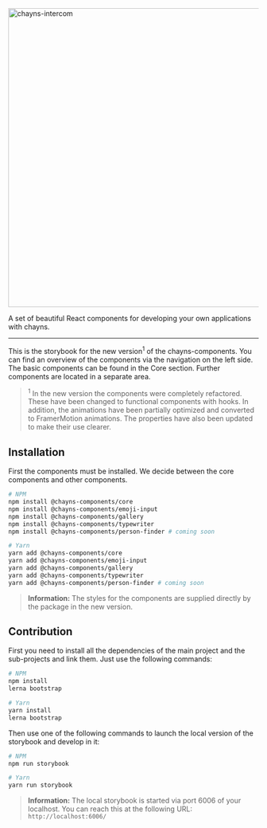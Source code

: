 
<Meta title="Introduction" />

<link
    href="https://fonts.googleapis.com/css2?family=Roboto:wght@400;700;900&display=swap"
    rel="stylesheet"
/>

<div style={{ textAlign: 'center' }}>
    <img src="https://chayns.space/77896-21884/chayns_components.png" width="600px" alt="chayns-intercom"/>
    <p style={{ fontSize: '85%', marginTop: 0, opacity: 0.85 }}>
        A set of beautiful React components for developing your own applications with chayns.
    </p>
</div>

---

<p style={{ fontSize: '1.1rem' }}>
    This is the storybook for the new version<sup>1</sup> of the chayns-components. You can find an
    overview of the components via the navigation on the left side. The basic components can be
    found in the Core section. Further components are located in a separate area.
</p>

> <sup>1</sup> In the new version the components were completely refactored. These have been
> changed to functional components with hooks. In addition, the animations have been partially
> optimized and converted to FramerMotion animations. The properties have also been updated to
> make their use clearer.

<h2 style={{ marginTop: '32px' }}>Installation</h2>

<p style={{ fontSize: '1.1rem' }}>
    First the components must be installed. We decide between the core components and other
    components.
</p>

```bash
# NPM
npm install @chayns-components/core
npm install @chayns-components/emoji-input
npm install @chayns-components/gallery
npm install @chayns-components/typewriter
npm install @chayns-components/person-finder # coming soon

# Yarn
yarn add @chayns-components/core
yarn add @chayns-components/emoji-input
yarn add @chayns-components/gallery
yarn add @chayns-components/typewriter
yarn add @chayns-components/person-finder # coming soon
```
> **Information:** The styles for the components are supplied directly by the package in the new
> version.

<h2 style={{ marginTop: '32px' }}>Contribution</h2>

<p style={{ fontSize: '1.1rem' }}>
    First you need to install all the dependencies of the main project and the sub-projects
    and link them. Just use the following commands:
</p>

```bash
# NPM
npm install
lerna bootstrap

# Yarn
yarn install
lerna bootstrap
```

<p style={{ fontSize: '1.1rem' }}>
    Then use one of the following commands to launch the local version of the storybook
    and develop in it:
</p>

```bash
# NPM
npm run storybook

# Yarn
yarn run storybook
```

> **Information:** The local storybook is started via port 6006 of your localhost.
> You can reach this at the following URL: `http://localhost:6006/`
